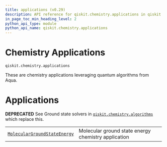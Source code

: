 ```yaml
---
title: applications (v0.29)
description: API reference for qiskit.chemistry.applications in qiskit v0.29
in_page_toc_min_heading_level: 2
python_api_type: module
python_api_name: qiskit.chemistry.applications
---
```


<span id="module-qiskit.chemistry.applications" />

<span id="qiskit-chemistry-applications" />

<span id="chemistry-applications-qiskit-chemistry-applications" />

# Chemistry Applications

`qiskit.chemistry.applications`

These are chemistry applications leveraging quantum algorithms from Aqua.

# Applications

**DEPRECATED** See Ground state solvers in [`qiskit.chemistry.algorithms`](qiskit.chemistry.algorithms#module-qiskit.chemistry.algorithms "qiskit.chemistry.algorithms") which replace this.

|                                                                                                                                                     |                                                     |
| --------------------------------------------------------------------------------------------------------------------------------------------------- | --------------------------------------------------- |
| [`MolecularGroundStateEnergy`](qiskit.chemistry.applications.MolecularGroundStateEnergy "qiskit.chemistry.applications.MolecularGroundStateEnergy") | Molecular ground state energy chemistry application |

